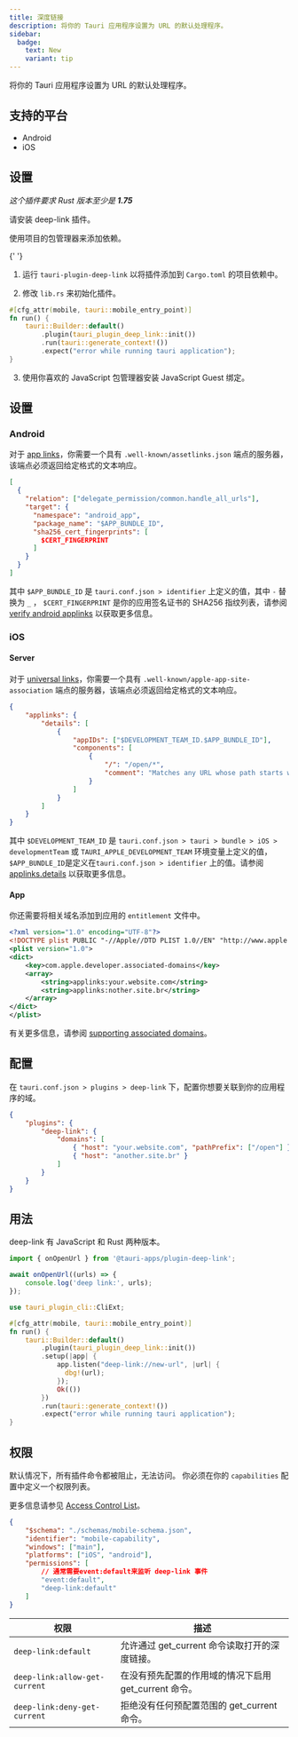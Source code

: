 ```yaml
---
title: 深度链接
description: 将你的 Tauri 应用程序设置为 URL 的默认处理程序。
sidebar:
  badge:
    text: New
    variant: tip
---
```



<PluginLinks plugin="deep-link" />

将你的 Tauri 应用程序设置为 URL 的默认处理程序。

## 支持的平台

- Android
- iOS

## 设置

_这个插件要求 Rust 版本至少是 **1.75**_

请安装 deep-link 插件。

<Tabs>
  <TabItem label="自动">

使用项目的包管理器来添加依赖。

{' '}

<CommandTabs
	npm="npm run tauri add deep-link"
	yarn="yarn run tauri add deep-link"
	pnpm="pnpm tauri add deep-link"
	cargo="cargo tauri add deep-link"
/>

  </TabItem>
  <TabItem label="手动">

1. 运行 `tauri-plugin-deep-link` 以将插件添加到 `Cargo.toml` 的项目依赖中。

2. 修改 `lib.rs` 来初始化插件。

```rust title="lib.rs" ins={4}
#[cfg_attr(mobile, tauri::mobile_entry_point)]
fn run() {
    tauri::Builder::default()
        .plugin(tauri_plugin_deep_link::init())
        .run(tauri::generate_context!())
        .expect("error while running tauri application");
}
```

3. 使用你喜欢的 JavaScript 包管理器安装 JavaScript Guest 绑定。

  <CommandTabs
      npm="npm install @tauri-apps/plugin-deep-link"
      yarn="yarn add @tauri-apps/plugin-deep-link"
      pnpm="pnpm add @tauri-apps/plugin-deep-link"
  />
  </TabItem>
</Tabs>

## 设置

### Android

对于 [app links](https://developer.android.com/training/app-links#android-app-links)，你需要一个具有 `.well-known/assetlinks.json` 端点的服务器，该端点必须返回给定格式的文本响应。

```json title=".well-known/assetlinks.json"
[
  {
    "relation": ["delegate_permission/common.handle_all_urls"],
    "target": {
      "namespace": "android_app",
      "package_name": "$APP_BUNDLE_ID",
      "sha256_cert_fingerprints": [
        $CERT_FINGERPRINT
      ]
    }
  }
]
```

其中 `$APP_BUNDLE_ID` 是 `tauri.conf.json > identifier` 上定义的值，其中 `-` 替换为 `_` ， `$CERT_FINGERPRINT` 是你的应用签名证书的 SHA256 指纹列表，请参阅 [verify android applinks](https://developer.android.com/training/app-links/verify-android-applinks#web-assoc) 以获取更多信息。

### iOS

#### Server

对于 [universal links](https://developer.apple.com/documentation/xcode/allowing-apps-and-websites-to-link-to-your-content?language=obj)，你需要一个具有 `.well-known/apple-app-site-association` 端点的服务器，该端点必须返回给定格式的文本响应。

```json title=".well-known/apple-app-site-association"
{
	"applinks": {
		"details": [
			{
				"appIDs": ["$DEVELOPMENT_TEAM_ID.$APP_BUNDLE_ID"],
				"components": [
					{
						"/": "/open/*",
						"comment": "Matches any URL whose path starts with /open/"
					}
				]
			}
		]
	}
}
```

其中 `$DEVELOPMENT_TEAM_ID` 是 `tauri.conf.json > tauri > bundle > iOS > developmentTeam` 或 `TAURI_APPLE_DEVELOPMENT_TEAM` 环境变量上定义的值，`$APP_BUNDLE_ID`是定义在`tauri.conf.json > identifier` 上的值。请参阅 [applinks.details](https://developer.apple.com/documentation/bundleresources/applinks/details) 以获取更多信息。

#### App

你还需要将相关域名添加到应用的 `entitlement` 文件中。

```xml title="src-tauri/gen/apple/[App Name]_iOS/[App Name]_iOS.entitlements" ins={5-9}
<?xml version="1.0" encoding="UTF-8"?>
<!DOCTYPE plist PUBLIC "-//Apple//DTD PLIST 1.0//EN" "http://www.apple.com/DTDs/PropertyList-1.0.dtd">
<plist version="1.0">
<dict>
	<key>com.apple.developer.associated-domains</key>
	<array>
		<string>applinks:your.website.com</string>
		<string>applinks:nother.site.br</string>
	</array>
</dict>
</plist>
```

有关更多信息，请参阅 [supporting associated domains](https://developer.apple.com/documentation/xcode/supporting-associated-domains?language=objc)。

## 配置

在 `tauri.conf.json > plugins > deep-link` 下，配置你想要关联到你的应用程序的域。

```json title="tauri.conf.json"
{
	"plugins": {
		"deep-link": {
			"domains": [
				{ "host": "your.website.com", "pathPrefix": ["/open"] },
				{ "host": "another.site.br" }
			]
		}
	}
}
```

## 用法

deep-link 有 JavaScript 和 Rust 两种版本。

<Tabs>
  <TabItem label="JavaScript">

```js
import { onOpenUrl } from '@tauri-apps/plugin-deep-link';

await onOpenUrl((urls) => {
	console.log('deep link:', urls);
});
```

  </TabItem>
  <TabItem label="Rust">

```rust title="src-tauri/src/lib.rs"
use tauri_plugin_cli::CliExt;

#[cfg_attr(mobile, tauri::mobile_entry_point)]
fn run() {
    tauri::Builder::default()
        .plugin(tauri_plugin_deep_link::init())
        .setup(|app| {
            app.listen("deep-link://new-url", |url| {
              dbg!(url);
            });
            Ok(())
        })
        .run(tauri::generate_context!())
        .expect("error while running tauri application");
}
```

  </TabItem>
</Tabs>

## 权限

默认情况下，所有插件命令都被阻止，无法访问。
你必须在你的 `capabilities` 配置中定义一个权限列表。

更多信息请参见 [Access Control List](/references/v2/acl)。

```json title="src-tauri/capabilities/main.json" ins={9}
{
	"$schema": "./schemas/mobile-schema.json",
	"identifier": "mobile-capability",
	"windows": ["main"],
	"platforms": ["iOS", "android"],
	"permissions": [
		// 通常需要event:default来监听 deep-link 事件
		"event:default",
		"deep-link:default"
	]
}
```

| 权限                          | 描述                                                  |
| ----------------------------- | ----------------------------------------------------- |
| `deep-link:default`           | 允许通过 get_current 命令读取打开的深度链接。         |
| `deep-link:allow-get-current` | 在没有预先配置的作用域的情况下启用 get_current 命令。 |
| `deep-link:deny-get-current`  | 拒绝没有任何预配置范围的 get_current 命令。           |
